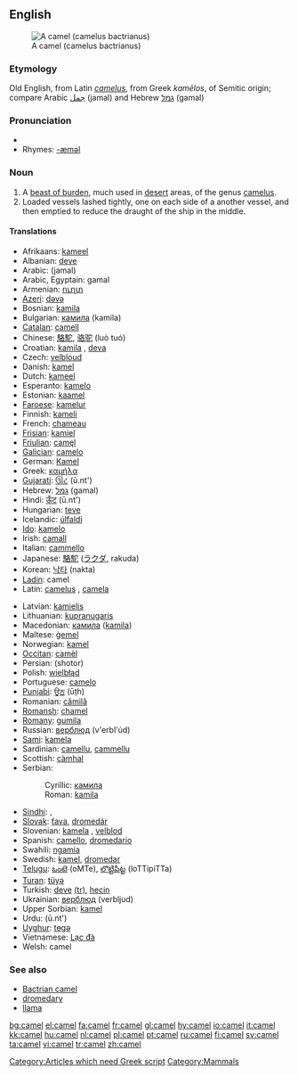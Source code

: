 {{see|camèl|camęl}}
==English==
{{wikipedia}}
[[Image:Camel seitlich trabend.jpg|thumb|right|A camel (camelus bactrianus)]]
===Etymology===
Old English, from Latin ''[[camelus]]'', from Greek ''kamēlos'', of Semitic origin; compare Arabic [[جمل]] (jamal) and Hebrew [[גמל]] (gamal) [[Category:Articles which need Greek script]]

===Pronunciation===
*{{IPA|/'kæməl/}}
*Rhymes: [[Rhymes:English:-æməl|-æməl]]

===Noun===
{{en-noun}}

# A [[beast of burden]], much used in [[desert]] areas, of the genus [[camelus]].
# Loaded vessels lashed tightly, one on each side of a another vessel, and then emptied to reduce the draught of the ship in the middle.

====Translations====
{{top}}
*Afrikaans: [[kameel]]
*Albanian: [[deve]] {{g|Albanian}}
*Arabic: {{ARchar|[[جمل]]}} (jamal) {{g|Arabic}}
*Arabic, Egyptain: gamal
*Armenian: [[ուղտ]]
*[[Azeri]]: [[dəvə]]
*Bosnian: [[kamila#Bosnian|kamila]] {{f}}
*Bulgarian: [[камила]] (kamila) {{g|Bulgarian}}
*[[Catalan]]: [[camell]] {{g|Catalan}}
*Chinese: [[駱駝]], [[骆驼]] (luò tuó)
*Croatian: [[kamila]] {{f}}, [[deva]] {{f}}
*Czech: [[velbloud]] {{g|Czech}}
*Danish: [[kamel]] {{g|Danish}}
*Dutch: [[kameel]] {{m}}
*Esperanto: [[kamelo]]
*Estonian: [[kaamel]]
*[[Faroese]]: [[kamelur]] {{g|Faroese}}
*Finnish: [[kameli]]
*French: [[chameau]] {{m}}
*[[Frisian]]: [[kamiel]] {{g|Frisian}}
*[[Friulian]]: [[camęl]]
*[[Galician]]: [[camelo]] {{g|Galician}}
*German: [[Kamel]] {{n}}
*Greek: [[καμήλα]] {{g|Greek}}
*[[Gujarati]]: [[ઊંટ]] (ū.nt')
*Hebrew: [[גמל]] (gamal) {{g|Hebrew}}
*Hindi: [[ऊँट]] (ū.nt') {{g|Hindi}}
*Hungarian: [[teve]]
*Icelandic: [[úlfaldi]] {{g|Icelandic}}
*[[Ido]]: [[kamelo]]
*Irish: [[camall]] {{g|Irish}}
*Italian: [[cammello]] {{m}}
*Japanese: [[駱駝]] ([[ラクダ]], rakuda)
*Korean: [[낙타]] (nakta)
*[[Ladin]]: camel
*Latin: [[camelus]] {{m}}, [[camela]] {{f}}
{{mid}}
*Latvian: [[kamielis]] {{g|Latvian}}
*Lithuanian: [[kupranugaris]] {{g|Lithuanian}}
*Macedonian: [[камила]] ([[kamila]]) {{g|Macedonian}}
*Maltese: [[ġemel]] {{g|Maltese}}
*Norwegian: [[kamel]] {{m}}
*[[Occitan]]: [[camèl]] {{g|Occitan}}
*Persian: {{FAchar|[[شتر]]}} (shotor)
*Polish: [[wielbłąd]] {{m}}
*Portuguese: [[camelo]] {{m}}
*[[Punjabi]]: [[ਊਠ]] (ūṭh)
*Romanian: [[cămilă]] {{g|Romanian}}
*[[Romansh]]: [[chamel]]
*[[Romany]]: [[gumila]] {{f}}
*Russian: [[верблюд]] (v'erbl'úd) {{m}}
*[[Sami]]: [[kamela]]
*Sardinian: [[camellu]], [[cammellu]]
*Scottish: [[càmhal]]
*Serbian:
*:Cyrillic: [[камила#Serbian|камила]] {{f}}
*:Roman: [[kamila#Serbian|kamila]] {{f}}
*[[Sindhi]]: {{SDchar|[[اُٺُ]]}} {{m}}, {{SDchar|[[ڏاچِي]]}} {{m}}
*[[Slovak]]: [[ťava]], [[dromedár]] {{g|Slovak}}
*Slovenian: [[kamela]] {{f}}, [[velblod]] {{m}}
*Spanish: [[camello]], [[dromedario]] {{g|Spanish}}
*Swahili: [[ngamia]]
*Swedish: [[kamel]], [[dromedar]] {{g|Swedish}}
*[[Telugu]]: [[ఒంటె]] (oMTe), [[లొట్టిపిట్ట]] (loTTipiTTa)
*[[Turan]]: [[tüyə]]
*Turkish: [[deve]] [[:tr:deve|(tr)]], [[hecin]]
*Ukrainian: [[верблюд]] (verbljud) {{m}}
*Upper Sorbian: [[kamel]]
*Urdu: {{URchar|[[اونٹ|اُونٹ]]}} (ū.nt') {{g|Urdu}}
*[[Uyghur]]: [[tɵgə]]
*Vietnamese: [[Lạc đà]]
*Welsh: camel {{g|Welsh}}
{{bottom}}

===See also===
*[[Bactrian camel]]
*[[dromedary]]
*[[llama]]

[[Category:Mammals]]

[[bg:camel]]
[[el:camel]]
[[fa:camel]]
[[fr:camel]]
[[gl:camel]]
[[hy:camel]]
[[io:camel]]
[[it:camel]]
[[kk:camel]]
[[hu:camel]]
[[nl:camel]]
[[pl:camel]]
[[pt:camel]]
[[ru:camel]]
[[fi:camel]]
[[sv:camel]]
[[ta:camel]]
[[vi:camel]]
[[tr:camel]]
[[zh:camel]]